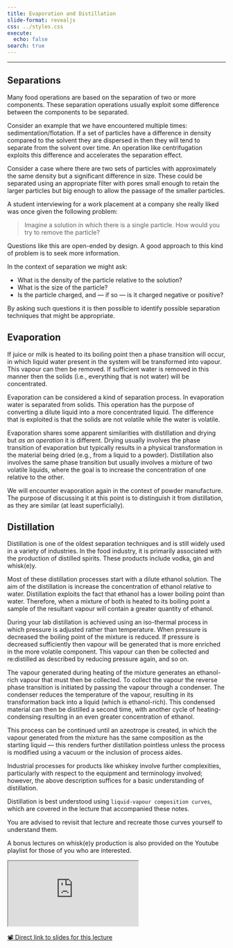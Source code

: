 ```yaml
---
title: Evaporation and Distillation
slide-format: revealjs
css: ../styles.css
execute:
  echo: false
search: true
---
```

---

## Separations

Many food operations are based on the separation of two or more components.
These separation operations usually exploit some difference between the components to be separated.

Consider an example that we have encountered multiple times: sedimentation/flotation.
If a set of particles have a difference in density compared to the solvent they are dispersed in then they will tend to separate from the solvent over time.
An operation like centrifugation exploits this difference and accelerates the separation effect.

Consider a case where there are two sets of particles with approximately the same density but a significant difference in size.
These could be separated using an appropriate filter with pores small enough to retain the larger particles but big enough to allow the passage of the smaller particles.

::: {.callout-tip}

A student interviewing for a work placement at a company she really liked was once given the following problem:

> Imagine a solution in which there is a single particle.
> How would you try to remove the particle?

Questions like this are open-ended by design.
A good approach to this kind of problem is to seek more information.

In the context of separation we might ask:

- What is the density of the particle relative to the solution?
- What is the size of the particle?
- Is the particle charged, and — if so — is it charged negative or positive?

By asking such questions it is then possible to identify possible separation techniques that might be appropriate.

:::

## Evaporation

If juice or milk is heated to its boiling point then a phase transition will occur, in which liquid water present in the system will be transformed into vapour.
This vapour can then be removed.
If sufficient water is removed in this manner then the solids (i.e., everything that is not water) will be concentrated.

Evaporation can be considered a kind of separation process.
In evaporation water is separated from solids.
This operation has the purpose of converting a dilute liquid into a more concentrated liquid.
The difference that is exploited is that the solids are not volatile while the water is volatile.

Evaporation shares some apparent similarities with distillation and drying but *as an operation* it is different.
Drying usually involves the phase transition of evaporation but typically results in a physical transformation in the material being dried (e.g., from a liquid to a powder).
Distillation also involves the same phase transition but usually involves a mixture of two volatile liquids, where the goal is to increase the concentration of one relative to the other.

::: {.callout-note}

We will encounter evaporation again in the context of powder manufacture.
The purpose of discussing it at this point is to distinguish it from distillation, as they are similar (at least superficially).

:::

## Distillation

Distillation is one of the oldest separation techniques and is still widely used in a variety of industries.
In the food industry, it is primarily associated with the production of distilled spirits.
These products include vodka, gin and whisk(e)y.

Most of these distillation processes start with a dilute ethanol solution.
The aim of the distillation is increase the concentration of ethanol relative to water.
Distillation exploits the fact that ethanol has a lower boiling point than water.
Therefore, when a mixture of both is heated to its boiling point a sample of the resultant vapour will contain a greater quantity of ethanol.

::: {.callout-note}

During your lab distillation is achieved using an iso-thermal process in which pressure is adjusted rather than temperature.
When pressure is decreased the boiling point of the mixture is reduced.
If pressure is decreased sufficiently then vapour will be generated that is more enriched in the more volatile component.
This vapour can then be collected and re:distilled as described by reducing pressure again, and so on.

:::

The vapour generated during heating of the mixture generates an ethanol-rich vapour that must then be collected.
To collect the vapour the reverse phase transition is initiated by passing the vapour through a condenser.
The condenser reduces the temperature of the vapour, resulting in its transformation back into a liquid (which is ethanol-rich).
This condensed material can then be distilled a second time, with another cycle of heating-condensing resulting in an even greater concentration of ethanol.

This process can be continued until an azeotrope is created, in which the vapour generated from the mixture has the same composition as the starting liquid — this renders further distillation pointless unless the process is modified using a vacuum or the inclusion of process aides.

Industrial processes for products like whiskey involve further complexities, particularly with respect to the equipment and terminology involved; however, the above description suffices for a basic understanding of distillation.

::: {.callout-important}

Distillation is best understood using `liquid-vapour composition curves`, which are covered in the lecture that accompanied these notes.

You are advised to revisit that lecture and recreate those curves yourself to understand them.

A bonus lectures on whisk(e)y production is also provided on the Youtube playlist for those of you who are interested.

:::

<div>
```{=html}
<iframe class="slide-deck" src="https://edibotopic.github.io/lecture-slides/FS2006_14.html"></iframe>
```
</div>

[📽️ Direct link to slides for this lecture](https://edibotopic.github.io/lecture-slides/FS2006_14.html)

